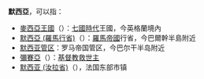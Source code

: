 '''默西亞'''，可以指：
{{noteTA
|1=zh-hans:麦西亚王国; zh-tw:默西亞王國
}}
*[[麥西亞王國|麥西亞王國]]（{{lang-en|'''Mercia'''}}）：[[七国时代|七國時代]]王國，今英格蘭境內
*[[默西亞_(羅馬行省)|默西亞 (羅馬行省)]]（{{lang-la|'''Moesia'''}}）：[[羅馬帝國|羅馬帝國]]行省，今巴爾幹半島附近
*[[默西亚管区|默西亚管区]]：罗马帝国管区，今巴尔干半岛附近
*[[彌賽亞|彌賽亞]]（{{lang-he|'''מָשִׁיחַ'''}}）：[[基督教|基督教]][[救世主|救世主]]
*[[默西亚_(汝拉省)|默西亚 (汝拉省)]]（{{lang-fr|Meussia}}），法国东部市镇

{{disambig|M|Cat=三字译名消歧义}}